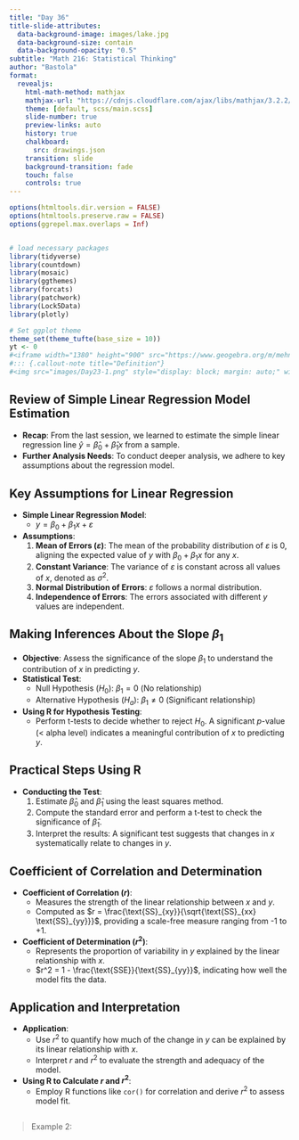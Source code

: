 ```yaml
---
title: "Day 36"
title-slide-attributes:
  data-background-image: images/lake.jpg
  data-background-size: contain
  data-background-opacity: "0.5"
subtitle: "Math 216: Statistical Thinking"
author: "Bastola"
format:
  revealjs:
    html-math-method: mathjax
    mathjax-url: "https://cdnjs.cloudflare.com/ajax/libs/mathjax/3.2.2/MathJax.js" 
    theme: [default, scss/main.scss]
    slide-number: true
    preview-links: auto
    history: true
    chalkboard: 
      src: drawings.json
    transition: slide
    background-transition: fade    
    touch: false
    controls: true
---
```


```r
options(htmltools.dir.version = FALSE)
options(htmltools.preserve.raw = FALSE)
options(ggrepel.max.overlaps = Inf)


# load necessary packages
library(tidyverse)
library(countdown)
library(mosaic)
library(ggthemes)
library(forcats)
library(patchwork)
library(Lock5Data)
library(plotly)

# Set ggplot theme
theme_set(theme_tufte(base_size = 10))
yt <- 0
#<iframe width="1380" height="900" src="https://www.geogebra.org/m/mehn8u8s"></iframe>
#::: {.callout-note title="Definition"}
#<img src="images/Day23-1.png" style="display: block; margin: auto;" width="80%"  loading="lazy" decoding="async">
```


## Review of Simple Linear Regression Model Estimation {.font80}

::: cle6
- **Recap**: From the last session, we learned to estimate the simple linear regression line $\hat{y} = \hat{\beta}_0 + \hat{\beta}_1 x$ from a sample.
- **Further Analysis Needs**: To conduct deeper analysis, we adhere to key assumptions about the regression model.
:::

## Key Assumptions for Linear Regression {.font80}

::: cle7
- **Simple Linear Regression Model**:
  - $y = \beta_0 + \beta_1 x + \varepsilon$
- **Assumptions**:
  1. **Mean of Errors ($\varepsilon$)**: The mean of the probability distribution of $\varepsilon$ is 0, aligning the expected value of $y$ with $\beta_0 + \beta_1 x$ for any $x$.
  2. **Constant Variance**: The variance of $\varepsilon$ is constant across all values of $x$, denoted as $\sigma^2$.
  3. **Normal Distribution of Errors**: $\varepsilon$ follows a normal distribution.
  4. **Independence of Errors**: The errors associated with different $y$ values are independent.
:::

## Making Inferences About the Slope $\beta_1$ {.font80}

::: cle12
- **Objective**: Assess the significance of the slope $\beta_1$ to understand the contribution of $x$ in predicting $y$.
- **Statistical Test**:
  - Null Hypothesis ($H_0$): $\beta_1 = 0$ (No relationship)
  - Alternative Hypothesis ($H_a$): $\beta_1 \neq 0$ (Significant relationship)
- **Using R for Hypothesis Testing**:
  - Perform t-tests to decide whether to reject $H_0$. A significant $p$-value (< alpha level) indicates a meaningful contribution of $x$ to predicting $y$.
:::

## Practical Steps Using R {.font80}

::: cle6
- **Conducting the Test**:
  1. Estimate $\hat{\beta}_0$ and $\hat{\beta}_1$ using the least squares method.
  2. Compute the standard error and perform a t-test to check the significance of $\hat{\beta}_1$.
  3. Interpret the results: A significant test suggests that changes in $x$ systematically relate to changes in $y$.
:::

## Coefficient of Correlation and Determination {.font80}

::: cle12
- **Coefficient of Correlation ($r$)**:
  - Measures the strength of the linear relationship between $x$ and $y$.
  - Computed as $r = \frac{\text{SS}_{xy}}{\sqrt{\text{SS}_{xx} \text{SS}_{yy}}}$, providing a scale-free measure ranging from -1 to +1.
- **Coefficient of Determination ($r^2$)**:
  - Represents the proportion of variability in $y$ explained by the linear relationship with $x$.
  - $r^2 = 1 - \frac{\text{SSE}}{\text{SS}_{yy}}$, indicating how well the model fits the data.
:::

## Application and Interpretation {.font80}

::: cle6
- **Application**:
  - Use $r^2$ to quantify how much of the change in $y$ can be explained by its linear relationship with $x$.
  - Interpret $r$ and $r^2$ to evaluate the strength and adequacy of the model.
- **Using R to Calculate $r$ and $r^2$**:
  - Employ R functions like `cor()` for correlation and derive $r^2$ to assess model fit.
:::




## {.font60}

> Example 2: 


##

